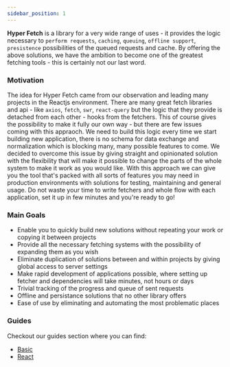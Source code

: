 ```yaml
---
sidebar_position: 1
---
```


**Hyper Fetch** is a library for a very wide range of uses - it provides the logic necessary to `perform requests`,
`caching`, `queuing`, `offline support`, `presistence` possibilities of the queued requests and cache. By offering the
above solutions, we have the ambition to become one of the greatest fetching tools - this is certainly not our last
word.

### Motivation

The idea for Hyper Fetch came from our observation and leading many projects in the Reactjs environment. There are many
great fetch libraries and api - like `axios`, `fetch`, `swr`, `react-query` but the logic that they provide is detached
from each other - hooks from the fetchers. This of course gives the possibility to make it fully our own way - but there
are few issues coming with this appraoch. We need to build this logic every time we start building new application,
there is no schema for data exchange and normalization which is blocking many, many possible features to come. We
decided to overcome this issue by giving straight and opinionated solution with the flexibility that will make it
possible to change the parts of the whole system to make it work as you would like. With this approach we can give you
the tool that's packed with all sorts of features you may need in production environments with solutions for testing,
maintaining and general usage. Do not waste your time to write fetchers and whole flow with each application, set it up
in few minutes and you're ready to go!

### Main Goals

- Enable you to quickly build new solutions without repeating your work or copying it between projects
- Provide all the necessary fetching systems with the possibility of expanding them as you wish
- Eliminate duplication of solutions between and within projects by giving global access to server settings
- Make rapid development of applications possible, where setting up fetcher and dependencies will take minutes, not
  hours or days
- Trivial tracking of the progress and queue of sent requests
- Offline and persistance solutions that no other library offers
- Ease of use by eliminating and automating the most problematic places

### Guides

Checkout our guides section where you can find:

- [Basic](/guides/Basic/Simple%20Example)
- [React](/guides/React/Fetching)
